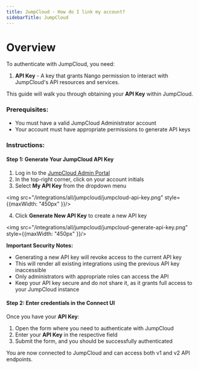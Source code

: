 ```yaml
---
title: JumpCloud - How do I link my account?
sidebarTitle: JumpCloud
---
```


# Overview

To authenticate with JumpCloud, you need:
1. **API Key** - A key that grants Nango permission to interact with JumpCloud's API resources and services.

This guide will walk you through obtaining your **API Key** within JumpCloud.

### Prerequisites:

- You must have a valid JumpCloud Administrator account
- Your account must have appropriate permissions to generate API keys

### Instructions:

#### Step 1: Generate Your JumpCloud API Key

1. Log in to the [JumpCloud Admin Portal](https://console.jumpcloud.com/)
2. In the top-right corner, click on your account initials
3. Select **My API Key** from the dropdown menu

<img src="/integrations/all/jumpcloud/jumpcloud-api-key.png" style={{maxWidth: "450px" }}/>

4. Click **Generate New API Key** to create a new API key

<img src="/integrations/all/jumpcloud/jumpcloud-generate-api-key.png" style={{maxWidth: "450px" }}/>

**Important Security Notes:**
- Generating a new API key will revoke access to the current API key
- This will render all existing integrations using the previous API key inaccessible
- Only administrators with appropriate roles can access the API
- Keep your API key secure and do not share it, as it grants full access to your JumpCloud instance

#### Step 2: Enter credentials in the Connect UI

Once you have your **API Key**:
1. Open the form where you need to authenticate with JumpCloud
2. Enter your **API Key** in the respective field
3. Submit the form, and you should be successfully authenticated

You are now connected to JumpCloud and can access both v1 and v2 API endpoints.